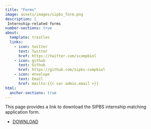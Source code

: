 ```yaml
---
title: "Forms"
image: assets/images/sipbs_form.png
description: |
 Internship-related forms
number-sections: true
about:
  template: trestles
  links:
    - icon: twitter
      text: Twitter
      href: https://twitter.com/scompbiol
    - icon: github
      text: Github
      href: https://github.com/sipbs-compbiol
    - icon: envelope
      text: Email
      href: mailto:{{< var admin.email >}}
html:
  anchor-sections: true
---
```


This page provides a link to download the SIPBS internship matching application form.

- [DOWNLOAD](assets/forms/SIPBS_Placement_Application_Form_2023-24.docx)